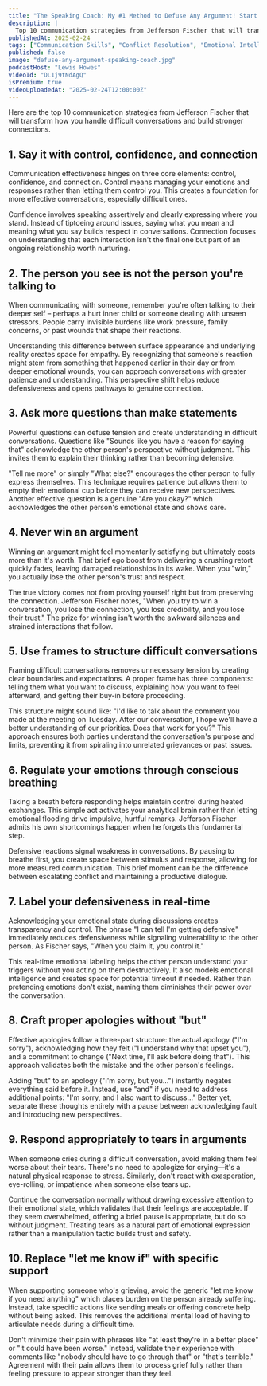 ```yaml
---
title: "The Speaking Coach: My #1 Method to Defuse Any Argument! Start Saying This When You Get Defensive!"
description: |
  Top 10 communication strategies from Jefferson Fischer that will transform how you handle difficult conversations and build stronger connections.
publishedAt: 2025-02-24
tags: ["Communication Skills", "Conflict Resolution", "Emotional Intelligence"]
published: false
image: "defuse-any-argument-speaking-coach.jpg"
podcastHost: "Lewis Howes"
videoId: "DL1j9tNdAgQ"
isPremium: true
videoUploadedAt: "2025-02-24T12:00:00Z"
---
```



<PodcastSummaryPageLayout frontmatter={frontmatter}>

Here are the top 10 communication strategies from Jefferson Fischer that will transform how you handle difficult conversations and build stronger connections.

## 1. Say it with control, confidence, and connection

Communication effectiveness hinges on three core elements: control, confidence, and connection. Control means managing your emotions and responses rather than letting them control you. This creates a foundation for more effective conversations, especially difficult ones.

Confidence involves speaking assertively and clearly expressing where you stand. Instead of tiptoeing around issues, saying what you mean and meaning what you say builds respect in conversations. Connection focuses on understanding that each interaction isn't the final one but part of an ongoing relationship worth nurturing.

## 2. The person you see is not the person you're talking to

When communicating with someone, remember you're often talking to their deeper self – perhaps a hurt inner child or someone dealing with unseen stressors. People carry invisible burdens like work pressure, family concerns, or past wounds that shape their reactions.

Understanding this difference between surface appearance and underlying reality creates space for empathy. By recognizing that someone's reaction might stem from something that happened earlier in their day or from deeper emotional wounds, you can approach conversations with greater patience and understanding. This perspective shift helps reduce defensiveness and opens pathways to genuine connection.

## 3. Ask more questions than make statements

Powerful questions can defuse tension and create understanding in difficult conversations. Questions like "Sounds like you have a reason for saying that" acknowledge the other person's perspective without judgment. This invites them to explain their thinking rather than becoming defensive.

"Tell me more" or simply "What else?" encourages the other person to fully express themselves. This technique requires patience but allows them to empty their emotional cup before they can receive new perspectives. Another effective question is a genuine "Are you okay?" which acknowledges the other person's emotional state and shows care.

## 4. Never win an argument

Winning an argument might feel momentarily satisfying but ultimately costs more than it's worth. That brief ego boost from delivering a crushing retort quickly fades, leaving damaged relationships in its wake. When you "win," you actually lose the other person's trust and respect.

The true victory comes not from proving yourself right but from preserving the connection. Jefferson Fischer notes, "When you try to win a conversation, you lose the connection, you lose credibility, and you lose their trust." The prize for winning isn't worth the awkward silences and strained interactions that follow.

## 5. Use frames to structure difficult conversations

Framing difficult conversations removes unnecessary tension by creating clear boundaries and expectations. A proper frame has three components: telling them what you want to discuss, explaining how you want to feel afterward, and getting their buy-in before proceeding.

This structure might sound like: "I'd like to talk about the comment you made at the meeting on Tuesday. After our conversation, I hope we'll have a better understanding of our priorities. Does that work for you?" This approach ensures both parties understand the conversation's purpose and limits, preventing it from spiraling into unrelated grievances or past issues.

## 6. Regulate your emotions through conscious breathing

Taking a breath before responding helps maintain control during heated exchanges. This simple act activates your analytical brain rather than letting emotional flooding drive impulsive, hurtful remarks. Jefferson Fischer admits his own shortcomings happen when he forgets this fundamental step.

Defensive reactions signal weakness in conversations. By pausing to breathe first, you create space between stimulus and response, allowing for more measured communication. This brief moment can be the difference between escalating conflict and maintaining a productive dialogue.

## 7. Label your defensiveness in real-time

Acknowledging your emotional state during discussions creates transparency and control. The phrase "I can tell I'm getting defensive" immediately reduces defensiveness while signaling vulnerability to the other person. As Fischer says, "When you claim it, you control it."

This real-time emotional labeling helps the other person understand your triggers without you acting on them destructively. It also models emotional intelligence and creates space for potential timeout if needed. Rather than pretending emotions don't exist, naming them diminishes their power over the conversation.

## 8. Craft proper apologies without "but"

Effective apologies follow a three-part structure: the actual apology ("I'm sorry"), acknowledging how they felt ("I understand why that upset you"), and a commitment to change ("Next time, I'll ask before doing that"). This approach validates both the mistake and the other person's feelings.

Adding "but" to an apology ("I'm sorry, but you...") instantly negates everything said before it. Instead, use "and" if you need to address additional points: "I'm sorry, and I also want to discuss..." Better yet, separate these thoughts entirely with a pause between acknowledging fault and introducing new perspectives.

## 9. Respond appropriately to tears in arguments

When someone cries during a difficult conversation, avoid making them feel worse about their tears. There's no need to apologize for crying—it's a natural physical response to stress. Similarly, don't react with exasperation, eye-rolling, or impatience when someone else tears up.

Continue the conversation normally without drawing excessive attention to their emotional state, which validates that their feelings are acceptable. If they seem overwhelmed, offering a brief pause is appropriate, but do so without judgment. Treating tears as a natural part of emotional expression rather than a manipulation tactic builds trust and safety.

## 10. Replace "let me know if" with specific support

When supporting someone who's grieving, avoid the generic "let me know if you need anything" which places burden on the person already suffering. Instead, take specific actions like sending meals or offering concrete help without being asked. This removes the additional mental load of having to articulate needs during a difficult time.

Don't minimize their pain with phrases like "at least they're in a better place" or "it could have been worse." Instead, validate their experience with comments like "nobody should have to go through that" or "that's terrible." Agreement with their pain allows them to process grief fully rather than feeling pressure to appear stronger than they feel.

</PodcastSummaryPageLayout>
